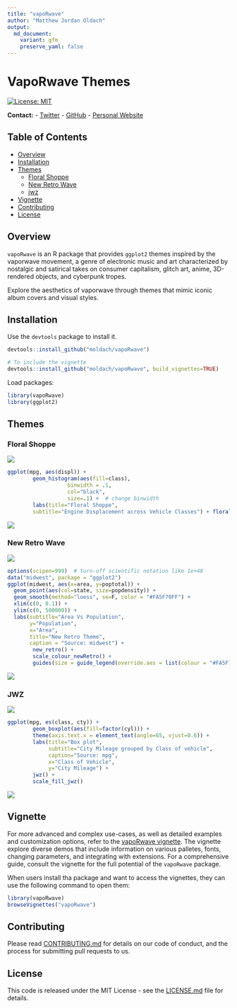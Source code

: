 ```yaml
---
title: "vapoRwave"
author: "Matthew Jordan Oldach"
output: 
  md_document:
    variant: gfm
    preserve_yaml: false 
---
```


# VapoRwave Themes

[![License:
MIT](https://img.shields.io/badge/License-MIT-yellow.svg)](https://github.com/moldach/vapoRwave/blob/master/LICENSE.md)

**Contact:**
- [Twitter](https://twitter.com/moldach)
- [GitHub](https://github.com/moldach)
- [Personal Website](https://moldach.github.io/)

## Table of Contents
- [Overview](#overview)
- [Installation](#installation)
- [Themes](#themes)
  - [Floral Shoppe](#floral-shoppe)
  - [New Retro Wave](#new-retro-wave)
  - [jwz](#jwz)
- [Vignette](#vignette)
- [Contributing](#contributing)
- [License](#license)

## Overview

`vapoRwave` is an R package that provides `ggplot2` themes inspired by the vaporwave movement, a genre of electronic music and art characterized by nostalgic and satirical takes on consumer capitalism, glitch art, anime, 3D-rendered objects, and cyberpunk tropes.

Explore the aesthetics of vaporwave through themes that mimic iconic album covers and visual styles.

## Installation

Use the `devtools` package to install it.

```r
devtools::install_github("moldach/vapoRwave")

# To include the vignette
devtools::install_github("moldach/vapoRwave", build_vignettes=TRUE)
```

Load packages:


```r
library(vapoRwave)
library(ggplot2)
```

## Themes

### Floral Shoppe 

![](vignettes/figure-gfm/FloralShoppe.png)

```r
ggplot(mpg, aes(displ)) + 
        geom_histogram(aes(fill=class), 
                   binwidth = .1, 
                   col="black", 
                   size=.1) +  # change binwidth
        labs(title="Floral Shoppe", 
        subtitle="Engine Displacement across Vehicle Classes") + floral_shoppe() + scale_fill_floralShoppe()
```

![](vignettes/figure-gfm/floralShoppe_01-1.png)

### New Retro Wave 

![](vignettes/figure-gfm/new_retro.jpg)

```r
options(scipen=999)  # turn-off scientific notation like 1e+48
data("midwest", package = "ggplot2")
ggplot(midwest, aes(x=area, y=poptotal)) + 
  geom_point(aes(col=state, size=popdensity)) + 
  geom_smooth(method="loess", se=F, color = "#FA5F70FF") + 
  xlim(c(0, 0.1)) + 
  ylim(c(0, 500000)) + 
  labs(subtitle="Area Vs Population", 
       y="Population", 
       x="Area", 
       title="New Retro Theme", 
       caption = "Source: midwest") + 
        new_retro() + 
        scale_colour_newRetro() +
        guides(size = guide_legend(override.aes = list(colour = "#FA5F70FF")))
```

![](vignettes/figure-gfm/newRetro_01-1.png)

### JWZ

![](vignettes/figure-gfm/jwz.jpg)

```r
ggplot(mpg, es(class, cty)) +
        geom_boxplot(aes(fill=factor(cyl))) + 
        theme(axis.text.x = element_text(angle=65, vjust=0.6)) + 
        labs(title="Box plot", 
             subtitle="City Mileage grouped by Class of vehicle",
             caption="Source: mpg",
             x="Class of Vehicle",
             y="City Mileage") + 
        jwz() +
        scale_fill_jwz()
```

![](vignettes/figure-gfm/jwz_01-1.png)

## Vignette

For more advanced and complex use-cases, as well as detailed examples and customization options, refer to the [vapoRwave vignette](doc/vapoRwave.html). The vignette explore diverse demos that include information on various palletes, fonts, changing parameters, and integrating with extensions. For a comprehensive guide, consult the vignette for the full potential of the `vapoRwave` package.

When users install tha package and want to access the vignettes, they can use the following command to open them:


```r
library(vapoRwave)
browseVignettes("vapoRwave")
```

## Contributing

Please read [CONTRIBUTING.md](CONTRIBUTING.md) for details on our code
of conduct, and the process for submitting pull requests to us.

## License

This code is released under the MIT License - see the [LICENSE.md](LICENSE.md) file for details.
